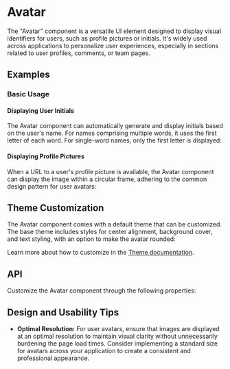 
<Meta of={AvatarStories} />

# Avatar

The "Avatar" component is a versatile UI element designed to display visual identifiers for users, such as profile pictures or initials.
It's widely used across applications to personalize user experiences, especially in sections related to user profiles, comments, or team pages.

## Examples
### Basic Usage
#### Displaying User Initials
The Avatar component can automatically generate and display initials based on the user's name.
For names comprising multiple words, it uses the first letter of each word. For single-word names, only the first letter is displayed:
<Canvas sourceState="shown" of={AvatarStories.Simple}/>

#### Displaying Profile Pictures
When a URL to a user's profile picture is available,
the Avatar component can display the image within a circular frame, adhering to the common design pattern for user avatars:
<Canvas of={AvatarStories.RoundedWithImage}/>

## Theme Customization
The Avatar component comes with a default theme that can be customized.
The base theme includes styles for center alignment, background cover, and text styling, with an option to make the avatar rounded:

<ThemeRender theme={avatarTheme} />

Learn more about how to customize in the [Theme documentation](/docs/theme/getting-started).

## API
Customize the Avatar component through the following properties:
<PropsTable name="Avatar" />

## Design and Usability Tips

- **Optimal Resolution:** For user avatars, ensure that images are displayed at an optimal resolution to maintain visual clarity without unnecessarily burdening the page load times.
Consider implementing a standard size for avatars across your application to create a consistent and professional appearance.
